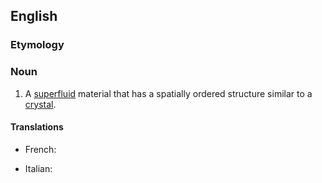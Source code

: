 ==English==
{{wikipedia}}

===Etymology===
{{prefix|super|solid|lang=en}}

===Noun===
{{en-noun}}

# {{lb|en|physics}} A [[superfluid]] material that has a spatially ordered structure similar to a [[crystal]].

====Translations====
{{trans-top|superfluid material}}
* French: {{t+|fr|supersolide|m}}
{{trans-mid}}
* Italian: {{t|it|supersolido|m}}
{{trans-bottom}}